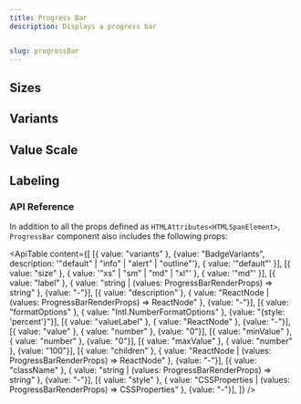 ```yaml
---
title: Progress Bar
description: Displays a progress bar


slug: progressBar
---
```


<ComponentPreview name="progressBar/preview" />

## Sizes

<ComponentPreview name="progressBar/sizes" />

## Variants

<ComponentPreview name="progressBar/variants" />

## Value Scale

<ComponentPreview name="progressBar/valueScale" />

## Labeling

<ComponentPreview name="progressBar/labeling" />

### API Reference

In addition to all the props defined as `HTMLAttributes<HTMLSpanElement>`, `ProgressBar` component also includes the following props:

<ApiTable
    content={[
        [{ value: "variants" }, {value: "BadgeVariants", description: '"default" | "info" | "alert" | "outline"'}, { value: '"default"' }],
        [{ value: "size" }, { value: '"xs" | "sm" | "md" | "xl"' }, { value: '"md"' }],
        [{ value: "label" }, { value: "string | (values: ProgressBarRenderProps) => string" }, {value: "-"}],
        [{ value: "description" }, { value: "ReactNode | (values: ProgressBarRenderProps) => ReactNode" }, {value: "-"}],
        [{ value: "formatOptions" }, { value: "Intl.NumberFormatOptions" }, {value: "{style: 'percent'}"}],
        [{ value: "valueLabel" }, { value: "ReactNode" }, {value: "-"}],
        [{ value: "value" }, { value: "number" }, {value: "0"}],
        [{ value: "minValue" }, { value: "number" }, {value: "0"}],
        [{ value: "maxValue" }, { value: "number" }, {value: "100"}],
        [{ value: "children" }, { value: "ReactNode | (values: ProgressBarRenderProps) => ReactNode" }, {value: "-"}],
        [{ value: "className" }, { value: "string | (values: ProgressBarRenderProps) => string" }, {value: "-"}],
        [{ value: "style" }, { value: "CSSProperties | (values: ProgressBarRenderProps) => CSSProperties" }, {value: "-"}],
    ]}
/>
